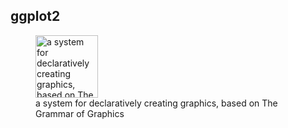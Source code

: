 ## ggplot2 

![a system for declaratively creating graphics, based on The Grammar of Graphics](../Rmd_files/tidyverse/figs/hex-ggplot2.png){width="100px"}


